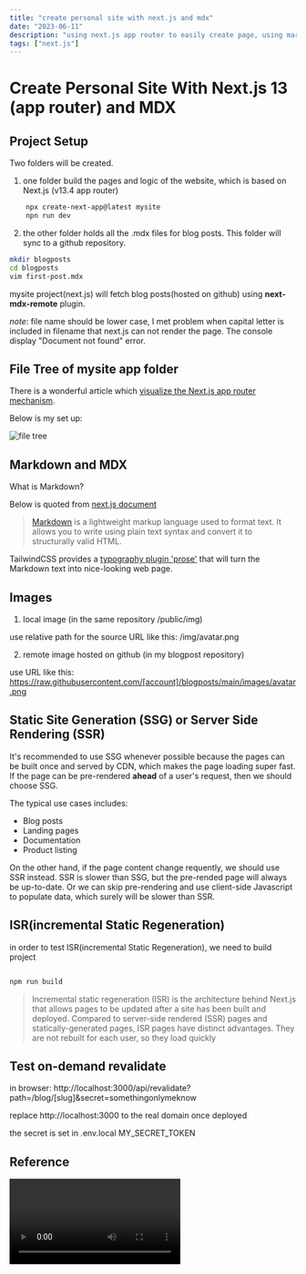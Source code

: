 ```yaml
---
title: "create personal site with next.js and mdx"
date: "2023-06-11"
description: "using next.js app router to easily create page, using markdown to write posts and host on github, then remotely fetched and displayed using tailwind prose plugin"
tags: ["next.js"]
---
```


# Create Personal Site With Next.js 13 (app router) and MDX

## Project Setup

Two folders will be created.

1. one folder build the pages and logic of the website, which is based on Next.js (v13.4 app router)

```bash
    npx create-next-app@latest mysite
    npn run dev
```

2. the other folder holds all the .mdx files for blog posts. This folder will sync to a github repository.

```bash
mkdir blogposts
cd blogposts
vim first-post.mdx

```

mysite project(next.js) will fetch blog posts(hosted on github) using **next-mdx-remote** plugin.

_note_: file name should be lower case, I met problem when capital letter is included in filename that next.js can not render the page. The console display "Document not found" error.

## File Tree of mysite app folder

There is a wonderful article which [visualize the Next.js app router mechanism](https://www.builder.io/blog/next-13-app-router).

Below is my set up:

![file tree](/img/file-tree.webp)

## Markdown and MDX

What is Markdown?

Below is quoted from [next.js document](https://nextjs.org/docs/app/building-your-application/configuring/mdx)

> [Markdown](https://daringfireball.net/projects/markdown/syntax) is a lightweight markup language used to format text.
> It allows you to write using plain text syntax and convert it to structurally valid HTML.

TailwindCSS provides a [typography plugin 'prose'](https://tailwindcss.com/docs/typography-plugin) that will turn the Markdown text into nice-looking web page.

## Images

1. local image (in the same repository /public/img)

use relative path for the source URL like this: /img/avatar.png

2. remote image hosted on github (in my blogpost repository)

use URL like this: https://raw.githubusercontent.com/[account]/blogposts/main/images/avatar.png

## Static Site Generation (SSG) or Server Side Rendering (SSR)

It's recommended to use SSG whenever possible because the pages can be built once and served by CDN, which makes the page loading super fast.
If the page can be pre-rendered **ahead** of a user's request, then we should choose SSG.

The typical use cases includes:

- Blog posts
- Landing pages
- Documentation
- Product listing

On the other hand, if the page content change requently, we should use SSR instead.
SSR is slower than SSG, but the pre-rended page will always be up-to-date.
Or we can skip pre-rendering and use client-side Javascript to populate data, which surely will be slower than SSR.

## ISR(incremental Static Regeneration)

in order to test ISR(incremental Static Regeneration), we need to build project

```bash

npm run build
```

> Incremental static regeneration (ISR) is the architecture behind Next.js that allows pages to be updated after a site has been built and deployed.
> Compared to server-side rendered (SSR) pages and statically-generated pages, ISR pages have distinct advantages. They are not rebuilt for each user, so they load quickly

## Test on-demand revalidate

in browser:
http://localhost:3000/api/revalidate?path=/blog/[slug]&secret=somethingonlymeknow

replace http://localhost:3000 to the real domain once deployed

the secret is set in .env.local MY_SECRET_TOKEN

## Reference

<Video id="6ih_3m_UPKg" />
